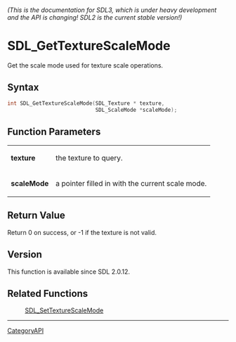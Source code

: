 ====== (This is the documentation for SDL3, which is under heavy development and the API is changing! SDL2 is the current stable version!) ======
= SDL_GetTextureScaleMode =

Get the scale mode used for texture scale operations.

== Syntax ==

<syntaxhighlight lang='c'>
int SDL_GetTextureScaleMode(SDL_Texture * texture,
                            SDL_ScaleMode *scaleMode);
</syntaxhighlight>

== Function Parameters ==

{|
|'''texture'''
|the texture to query.
|-
|'''scaleMode'''
|a pointer filled in with the current scale mode.
|}

== Return Value ==

Return 0 on success, or -1 if the texture is not valid.

== Version ==

This function is available since SDL 2.0.12.

== Related Functions ==

:[[SDL_SetTextureScaleMode]]

----
[[CategoryAPI]]


